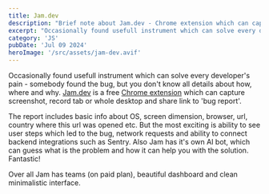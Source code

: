 ```yaml
---
title: Jam.dev
description: "Brief note about Jam.dev - Chrome extension which can capture screenshot, record tab or whole desktop and share link to 'bug report'."
excerpt: "Occasionally found usefull instrument which can solve every developer's pain - somebody found the bug, but you don't know all details about how, where and why."
category: 'JS'
pubDate: 'Jul 09 2024'
heroImage: '/src/assets/jam-dev.avif'
---
```


Occasionally found usefull instrument which can solve every developer's pain - somebody found the bug, but you don't know all details about how, where and why. [Jam.dev](https://jam.dev/) is a free [Chrome extension](https://chromewebstore.google.com/detail/jam/iohjgamcilhbgmhbnllfolmkmmekfmci) which can capture screenshot, record tab or whole desktop and share link to 'bug report'.


<MdxImage src='/src/assets/chrome-extension-panel.avif' width={600} caption="Here is how Chrome extension panel looks like" />

The report includes basic info about OS, screen dimension, browser, url, country where this url was opened etc. But the most exciting is ability to see user steps which led to the bug, network requests and ability to connect backend integrations such as Sentry. Also Jam has it's own AI bot, which can guess what is the problem and how it can help you with the solution. Fantastic!

Over all Jam has teams (on paid plan), beautiful dashboard and clean minimalistic interface.
